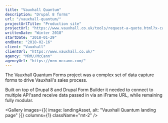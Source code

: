 ```yaml
---
title: "Vauxhall Quantum"
description: "Drupal 8 forms"
url: "/vauxhall-quantum/"
projectUrlTitle: "Production site"
projectUrl: "https://www.vauxhall.co.uk/tools/request-a-quote.html?x-carline=9I&x-modelyear=2018a&x-bodystyle=9I+76"
writtenDate: "Winter 2018"
startDate: "2018-01-29"
endDate: "2018-02-16"
client: "Vauxhall"
clientUrl: "https://www.vauxhall.co.uk/"
agency: "MRM//McCann"
agencyUrl: "https://mrm-mccann.com/"
---
```




The Vauxhall Quantum Forms project was a complex set of data capture forms to drive Vauxhall's sales process.

Built on top of Drupal 8 and Drupal Form Builder it needed to connect to multiple API'sand receive data passed in via an iFrame URL, while remaining fully modular.

<Gallery
  images={[{ image: landingAsset, alt: "Vauxhall Quantum landing page" }]}
  columns={1}
  className="mt-2"
/>
